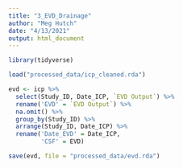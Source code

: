```yaml
---
title: "3_EVD_Drainage"
author: "Meg Hutch"
date: "4/13/2021"
output: html_document
---
```


```r
library(tidyverse)
```

```r
load("processed_data/icp_cleaned.rda")
```

```r
evd <- icp %>% 
  select(Study_ID, Date_ICP, `EVD Output`) %>%
  rename('EVD' = `EVD Output`) %>%
  na.omit() %>%
  group_by(Study_ID) %>%
  arrange(Study_ID, Date_ICP) %>%
  rename('Date_EVD' = Date_ICP, 
         'CSF' = EVD)
```

```r
save(evd, file = "processed_data/evd.rda")
```

